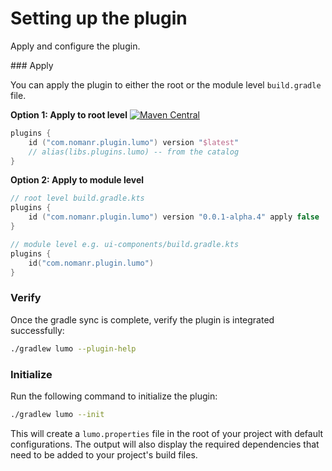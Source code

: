 
# Setting up the plugin

Apply and configure the plugin.

<Steps>
### Apply

You can apply the plugin to either the root or the module level `build.gradle` file.

**Option 1: Apply to root level**
[![Maven Central](https://img.shields.io/maven-central/v/com.nomanr/lumo)](https://search.maven.org/artifact/com.nomanr/lumo)

```kotlin copy
plugins {
    id ("com.nomanr.plugin.lumo") version "$latest"
    // alias(libs.plugins.lumo) -- from the catalog
}
```

**Option 2: Apply to module level**

```kotlin copy
// root level build.gradle.kts
plugins {
    id ("com.nomanr.plugin.lumo") version "0.0.1-alpha.4" apply false
}

// module level e.g. ui-components/build.gradle.kts
plugins {
    id("com.nomanr.plugin.lumo")
}
```

### Verify

Once the gradle sync is complete, verify the plugin is integrated successfully:

```bash copy
./gradlew lumo --plugin-help
```

### Initialize

Run the following command to initialize the plugin:

```bash copy
./gradlew lumo --init
```

This will create a `lumo.properties` file in the root of your project with default configurations. The output will also display the required dependencies that need to be added to your project's build files.

</Steps>

